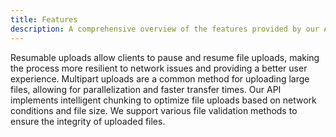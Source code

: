 ```yaml
---
title: Features
description: A comprehensive overview of the features provided by our API.
---
```


<Cards>
    <Card title="Resumable Uploads" href="/docs/features/resumable-uploads">
        Resumable uploads allow clients to pause and resume file uploads, making
        the process more resilient to network issues and providing a better user
        experience.
    </Card>
    <Card title="Multipart Uploads" href="/docs/features/multipart-uploads">
        Multipart uploads are a common method for uploading large files,
        allowing for parallelization and faster transfer times.
    </Card>
    <Card title="Chunk Management" href="/docs/features/chunk-management">
        Our API implements intelligent chunking to optimize file uploads based
        on network conditions and file size.
    </Card>
    <Card title="File Validation" href="/docs/features/validation">
        We support various file validation methods to ensure the integrity of
        uploaded files.
    </Card>
</Cards>
